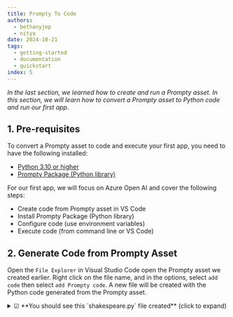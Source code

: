 ```yaml
---
title: Prompty To Code
authors:
  - bethanyjep
  - nitya
date: 2024-10-21
tags:
  - getting-started
  - documentation
  - quickstart
index: 5
---
```


_In the last section, we learned how to create and run a Prompty asset. In this section, we will learn how to convert a Prompty asset to Python code and run our first app._

## 1. Pre-requisites

To convert a Prompty asset to code and execute your first app, you need to have the following installed:

- [Python 3.10 or higher](https://www.python.org/downloads/)
- [Prompty Package (Python library)](https://pypi.org/project/prompty/)


For our first app, we will focus on Azure Open AI and cover the following steps:
- Create code from Prompty asset in VS Code
- Install Prompty Package (Python library)
- Configure code (use environment variables)
- Execute code (from command line or VS Code)


## 2. Generate Code from Prompty Asset
Open the `File Explorer` in Visual Studio Code open the Prompty asset we created earlier. Right click on the file name, and in the options, select `add code` then select `add Prompty code`. A new file will be created with the Python code generated from the Prompty asset.
<details>
<summary> ☑ **You should see this `shakespeare.py` file created** (click to expand) </summary>
```python
import json
import prompty
# to use the azure invoker make 
# sure to install prompty like this:
# pip install prompty[azure]
import prompty.azure
from prompty.tracer import trace, Tracer, console_tracer, PromptyTracer

# add console and json tracer:
# this only has to be done once
# at application startup
Tracer.add("console", console_tracer)
json_tracer = PromptyTracer()
Tracer.add("PromptyTracer", json_tracer.tracer)

# if your prompty file uses environment variables make
# sure they are loaded properly for correct execution

@trace
def run(    
      question: any
) -> str:

  # execute the prompty file
  result = prompty.execute(
    "shakespeare.prompty", 
    inputs={
      "question": question
    }
  )

  return result

if __name__ == "__main__":
   json_input = '''{
  "question": "Please write a short text inviting friends to a Game Night."
}'''
   args = json.loads(json_input)

   result = run(**args)
   print(result)
```
</details>

## 3. Install Prompty Runtime
When you run the code generated, you will receive the error ``ModuleNotFoundError: No module named 'prompty'``. To resolve this, you need to install the Prompty runtime. The runtime supports different invokers that you can customize based on your needs. In this example, we are using Azure OpenAI API, therefore, we will need to install the ``azure`` invoker. Run the following command in your terminal:

``` pip install prompty[azure] ```

The Prompty Package is a Python runtime that allows you to run your prompts in Python. It is available as a Python package and can be installed using `pip`. 
Depending on the type of prompt you are running, you may need to install additional dependencies. The runtime is designed to be extensible and can be customized to fit your needs.

## 4. Configure environment variables

In the code generated, we will need to load our environment variables to connect our Azure OpenAI API and generate an output. As we had already created the ``.env`` file, you can load the environment variables in your code by adding the following code snippet at the top of your code:

```python
from dotenv import load_dotenv
load_dotenv()
```

## 5. Execute the code
You can now run the code by either clicking on the ``run`` button on VS Code or executing the following command in your terminal:

```python shakespeare.py```

<details>
<summary>☑ **You should see this as part of the sample response from the python run** (click to expand)</summary>

```json
Ending execute
result:
"Hark, dear friends! \n\nWith mirth and cheer, I extend a joyous summons unto thee for a night of merry games and friendly rivalry. Let us gather under yon stars at my abode this coming eve, and partake in laughter and revelry most grand. Come, let the spirit of camaraderie guide thy steps to my door, as we engage in diversions that shall bind our hearts in jocund fellowship.\n\nPray, grant me the boon of thy presence. The hour of merriment awaiteth us!\n\nFaithfully thine,  \n[Thy Name]"
Ending run
Hark, dear friends! 

With mirth and cheer, I extend a joyous summons unto thee for a night of merry games and friendly rivalry. Let us gather under yon stars at my abode this coming eve, and partake in laughter and revelry most grand. Come, let the spirit of camaraderie guide thy steps to my door, as we engage in diversions that shall bind our hearts in jocund fellowship.

Pray, grant me the boon of thy presence. The hour of merriment awaiteth us!

Faithfully thine,  
[Thy Name]
```
</details>


## 6. How Python code works

1. The ``.py`` code generated first imports the necessary modules and libraries. 

<details>
<summary>☑ **Code importing Prompty, json and Prompty tracer** (click to expand)</summary>
```python
import json
import prompty
# to use the azure invoker make 
# sure to install prompty like this:
# pip install prompty[azure]
import prompty.azure
from prompty.tracer import trace, Tracer, console_tracer, PromptyTracer
```
</details>

2. Next, we add observability using the tracer, allowing you to monitor the execution of the Prompty asset and log the output generated. The next section explains observability and how it works.
<details>
<summary>☑ **Code adding observability using the Prompty tracer** (click to expand)</summary>
```python
# add console and json tracer:
# this only has to be done once
# at application startup
Tracer.add("console", console_tracer)
json_tracer = PromptyTracer()
Tracer.add("PromptyTracer", json_tracer.tracer)
```
</details>

3. Next, we configure the environment variables to connect to the Azure OpenAI API. The code snippet below loads the environment variables from the ``.env`` file.

<details>
<summary>☑ **Code loading the environment variables** (click to expand)</summary>
```python
# if your prompty file uses environment variables make
# sure they are loaded properly for correct execution
from dotenv import load_dotenv
load_dotenv()
```
</details>


4. Next, we define a function that executes the Prompty asset. The function takes the question as an input and returns the response generated by the Prompty asset. 
<details>
<summary>☑ **Function that executes the Prompty asset** (click to expand)</summary>
```python
@trace
def run(    
      question: any
) -> str:

  # execute the prompty file
  result = prompty.execute(
    "shakespeare.prompty", 
    inputs={
      "question": question
    }
  )

  return result
```
</details>

5. The code also includes a main execution block that loads the input from the prompty file and calls the function to execute the Prompty asset. The result is printed to the console.

<details>
<summary>☑ **Main execution code block** (click to expand)</summary>
```python
if __name__ == "__main__":
   json_input = '''{
  "question": "Please write a short text inviting friends to a Game Night."
}'''
   args = json.loads(json_input)

   result = run(**args)
```
</details>






## 7. Additional supported runtimes

The Prompty runtime supports additional runtimes, including frameworks such as [LangChain](/docs/tutorials/using-langchain), and [Semantic Kernel](/docs/tutorials/using-semantic-kernel). In the [tutorials](/docs/tutorials) section, we will cover how to generate code from Prompty assets using these runtimes. (coming soon)


---
[Want to Contribute To the Project?](/docs/contributing/) - _Updated Guidance Coming Soon_.
